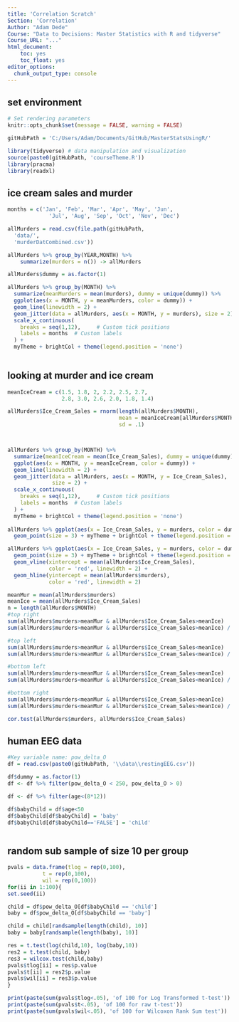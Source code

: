 ```yaml
---
title: 'Correlation Scratch'
Section: 'Correlation'
Author: "Adam Dede"
Course: "Data to Decisions: Master Statistics with R and tidyverse"
Course_URL: "..." 
html_document:
    toc: yes
    toc_float: yes
editor_options:
  chunk_output_type: console
---
```



## set environment

```r

# Set rendering parameters
knitr::opts_chunk$set(message = FALSE, warning = FALSE)

gitHubPath = 'C:/Users/Adam/Documents/GitHub/MasterStatsUsingR/'

library(tidyverse) # data manipulation and visualization
source(paste0(gitHubPath, 'courseTheme.R'))
library(pracma)
library(readxl)

```

## ice cream sales and murder

```r
months = c('Jan', 'Feb', 'Mar', 'Apr', 'May', 'Jun', 
             'Jul', 'Aug', 'Sep', 'Oct', 'Nov', 'Dec')

allMurders = read.csv(file.path(gitHubPath,
  'data/',
  'murderDatCombined.csv'))

allMurders %>% group_by(YEAR,MONTH) %>%
    summarize(murders = n()) -> allMurders

allMurders$dummy = as.factor(1)

allMurders %>% group_by(MONTH) %>% 
  summarize(meanMurders = mean(murders), dummy = unique(dummy)) %>%
  ggplot(aes(x = MONTH, y = meanMurders, color = dummy)) +
  geom_line(linewidth = 2) + 
  geom_jitter(data = allMurders, aes(x = MONTH, y = murders), size = 2) + 
  scale_x_continuous(
    breaks = seq(1,12),     # Custom tick positions
    labels = months  # Custom labels
  ) + 
  myTheme + brightCol + theme(legend.position = 'none')
  


```

## looking at murder and ice cream


```r



meanIceCream = c(1.5, 1.8, 2, 2.2, 2.5, 2.7,
                 2.8, 3.0, 2.6, 2.0, 1.8, 1.4)

allMurders$Ice_Cream_Sales = rnorm(length(allMurders$MONTH), 
                                   mean = meanIceCream[allMurders$MONTH], 
                                   sd = .1)



allMurders %>% group_by(MONTH) %>% 
  summarize(meanIceCream = mean(Ice_Cream_Sales), dummy = unique(dummy)) %>%
  ggplot(aes(x = MONTH, y = meanIceCream, color = dummy)) +
  geom_line(linewidth = 2) + 
  geom_jitter(data = allMurders, aes(x = MONTH, y = Ice_Cream_Sales),
              size = 2) + 
  scale_x_continuous(
    breaks = seq(1,12),     # Custom tick positions
    labels = months  # Custom labels
  ) + 
  myTheme + brightCol + theme(legend.position = 'none')
 
allMurders %>% ggplot(aes(x = Ice_Cream_Sales, y = murders, color = dummy)) + 
  geom_point(size = 3) + myTheme + brightCol + theme(legend.position = 'none') 

allMurders %>% ggplot(aes(x = Ice_Cream_Sales, y = murders, color = dummy)) + 
  geom_point(size = 3) + myTheme + brightCol + theme(legend.position = 'none') +
  geom_vline(xintercept = mean(allMurders$Ice_Cream_Sales), 
             color = 'red', linewidth = 2) + 
  geom_hline(yintercept = mean(allMurders$murders), 
             color = 'red', linewidth = 2)

meanMur = mean(allMurders$murders)
meanIce = mean(allMurders$Ice_Cream_Sales)
n = length(allMurders$MONTH)
#top right
sum(allMurders$murders>meanMur & allMurders$Ice_Cream_Sales>meanIce)
sum(allMurders$murders>meanMur & allMurders$Ice_Cream_Sales>meanIce) / n

#top left
sum(allMurders$murders>meanMur & allMurders$Ice_Cream_Sales<meanIce)
sum(allMurders$murders>meanMur & allMurders$Ice_Cream_Sales<meanIce) / n

#bottom left
sum(allMurders$murders<meanMur & allMurders$Ice_Cream_Sales<meanIce)
sum(allMurders$murders<meanMur & allMurders$Ice_Cream_Sales<meanIce) / n

#bottom right
sum(allMurders$murders<meanMur & allMurders$Ice_Cream_Sales>meanIce)
sum(allMurders$murders<meanMur & allMurders$Ice_Cream_Sales>meanIce) / n

cor.test(allMurders$murders, allMurders$Ice_Cream_Sales)

```


## human EEG data 

```r

#Key variable name: pow_delta_O
df = read.csv(paste0(gitHubPath, '\\data\\restingEEG.csv'))

df$dummy = as.factor(1) 
df <- df %>% filter(pow_delta_O < 250, pow_delta_O > 0)

df <- df %>% filter(age<(8*12))

df$babyChild = df$age<50
df$babyChild[df$babyChild] = 'baby'
df$babyChild[df$babyChild=='FALSE'] = 'child'



```

## random sub sample of size 10 per group

```r
pvals = data.frame(tlog = rep(0,100),
           t = rep(0,100),
           wil = rep(0,100))
for(ii in 1:100){
set.seed(ii)

child = df$pow_delta_O[df$babyChild == 'child']
baby = df$pow_delta_O[df$babyChild == 'baby']

child = child[randsample(length(child), 10)]
baby = baby[randsample(length(baby), 10)]

res = t.test(log(child,10), log(baby,10))
res2 = t.test(child, baby)
res3 = wilcox.test(child,baby)
pvals$tlog[ii] = res$p.value
pvals$t[ii] = res2$p.value
pvals$wil[ii] = res3$p.value
}

print(paste(sum(pvals$tlog<.05), 'of 100 for Log Transformed t-test'))
print(paste(sum(pvals$t<.05), 'of 100 for raw t-test'))
print(paste(sum(pvals$wil<.05), 'of 100 for Wilcoxon Rank Sum test'))


```


